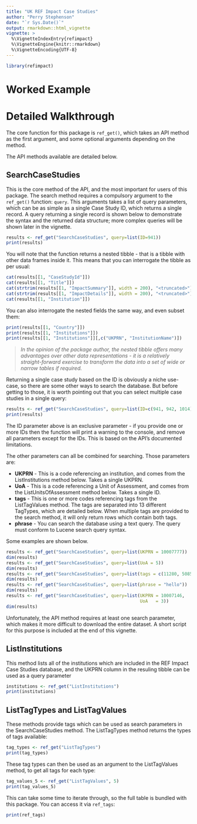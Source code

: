 ```yaml
---
title: "UK REF Impact Case Studies"
author: "Perry Stephenson"
date: "`r Sys.Date()`"
output: rmarkdown::html_vignette
vignette: >
  %\VignetteIndexEntry{refimpact}
  %\VignetteEngine{knitr::rmarkdown}
  %\VignetteEncoding{UTF-8}
---
```


```r
library(refimpact)
```

# Worked Example

# Detailed Walkthrough

The core function for this package is `ref_get()`, which takes an API method as
the first argument, and some optional arguments depending on the method.

The API methods available are detailed below. 

## SearchCaseStudies

This is the core method of the API, and the most important for users of this
package. The search method requires a compulsory argument to the `ref_get()`
function: `query`. This arguments takes a list of query parameters, which can be
as simple as a single Case Study ID, which returns a single record. A query
returning a single record is shown below to demonstrate the syntax and the 
returned data structure; more complex queries will be shown later in the 
vignette.

```r
results <- ref_get("SearchCaseStudies", query=list(ID=941))
print(results)
```

You will note that the function returns a nested tibble - that is a tibble with
other data frames inside it. This means that you can interrogate the tibble as
per usual:

```r
cat(results[[1, "CaseStudyId"]])
cat(results[[1, "Title"]])
cat(strtrim(results[[1, "ImpactSummary"]], width = 200), "<truncated>")
cat(strtrim(results[[1, "ImpactDetails"]], width = 200), "<truncated>")
cat(results[[1, "Institution"]])
```

You can also interrogate the nested fields the same way, and even subset them:

```r
print(results[[1, "Country"]])
print(results[[1, "Institutions"]])
print(results[[1, "Institutions"]][,c("UKPRN", "InstitutionName")])
```

> _In the opinion of the package author, the nested tibble offers many advantages 
over other data representations - it is a relatively straight-forward exercise
to transform the data into a set of wide or narrow tables if required._

Returning a single case study based on the ID is obviously a niche use-case, so
there are some other ways to search the database. But before getting to those, 
it is worth pointing out that you can select multiple case studies in a single
query:

```r
results <- ref_get("SearchCaseStudies", query=list(ID=c(941, 942, 1014)))
print(results)
```

The ID parameter above is an exclusive parameter - if you provide one or more 
IDs then the function will print a warning to the console, and remove all 
parameters except for the IDs. This is based on the API's documented 
limitations.

The other parameters can all be combined for searching. Those parameters are:

* **UKPRN** - This is a code referencing an institution, and comes from the 
  ListInstitutions method below. Takes a single UKPRN.
* **UoA** - This is a code referencing a Unit of Assessment, and comes from the
  ListUnitsOfAssessment method below. Takes a single ID.
* **tags** - This is one or more codes referencing tags from the ListTagValues 
  method. The tags are separated into 13 different TagTypes, which are detailed
  below. When multiple tags are provided to the search method, it will only 
  return rows which contain both tags.
* **phrase** - You can search the database using a text query. The query must
  conform to Lucene search query syntax.
  
Some examples are shown below.

```r
results <- ref_get("SearchCaseStudies", query=list(UKPRN = 10007777))
dim(results)
results <- ref_get("SearchCaseStudies", query=list(UoA = 5))
dim(results)
results <- ref_get("SearchCaseStudies", query=list(tags = c(11280, 5085)))
dim(results)
results <- ref_get("SearchCaseStudies", query=list(phrase = "hello"))
dim(results)
results <- ref_get("SearchCaseStudies", query=list(UKPRN = 10007146,
                                                   UoA   = 3))
dim(results)
```

Unfortunately, the API method requires at least one search parameter, which 
makes it more difficult to download the entire dataset. A short script for this
purpose is included at the end of this vignette.

## ListInstitutions

This method lists all of the institutions which are included in the REF Impact
Case Studies database, and the UKPRN column in the resuling tibble can be used
as a query parameter

```r
institutions <- ref_get("ListInstitutions")
print(institutions)
```

## ListTagTypes and ListTagValues

These methods provide tags which can be used as search parameters in the 
SearchCaseStudies method. The ListTagTypes method returns the types of tags 
available:

```r
tag_types <- ref_get("ListTagTypes")
print(tag_types)
```

These tag types can then be used as an argument to the ListTagValues method, to
get all tags for each type:

```r
tag_values_5 <- ref_get("ListTagValues", 5)
print(tag_values_5)
```

This can take some time to iterate through, so the full table is bundled with 
this package. You can access it via `ref_tags`:

```r
print(ref_tags)
```

